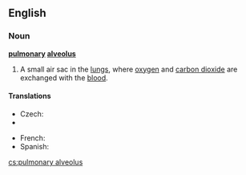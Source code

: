 ==English==
{{wikipedia}}
===Noun===
'''[[pulmonary]] [[alveolus]]'''

# {{anatomy}} A small air sac in the [[lung]]s, where [[oxygen]] and [[carbon dioxide]] are exchanged with the [[blood]].

====Translations====
{{trans-top|small air sac in the lungs}}
* Czech: {{t+|cs|plicní sklípek|m}}
* {{trreq|Finnish}}
{{trans-mid}}
* French: {{t+|fr|alvéole pulmonaire|m|f}}
* Spanish: {{t|es|alvéolo pulmonar|m}}
{{trans-bottom}}

[[cs:pulmonary alveolus]]
